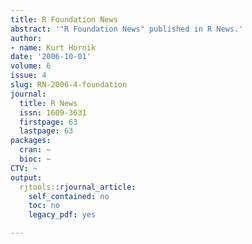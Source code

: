 ```yaml
---
title: R Foundation News
abstract: '"R Foundation News" published in R News.'
author:
- name: Kurt Hornik
date: '2006-10-01'
volume: 6
issue: 4
slug: RN-2006-4-foundation
journal:
  title: R News
  issn: 1609-3631
  firstpage: 63
  lastpage: 63
packages:
  cran: ~
  bioc: ~
CTV: ~
output:
  rjtools::rjournal_article:
    self_contained: no
    toc: no
    legacy_pdf: yes

---
```

